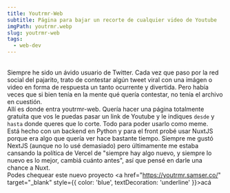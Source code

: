 ```yaml
---
title: Youtrmr-Web
subtitle: Página para bajar un recorte de cualquier video de Youtube
imgPath: youtrmr.webp
slug: youtrmr-web
tags:
  - web-dev
---
```

\
Siempre he sido un ávido usuario de Twitter. Cada vez que paso por la red social del pajarito, trato de contestar algún tweet viral con una imágen o video en forma de respuesta un tanto ocurrente y divertida. Pero había veces que si bien tenía en la mente qué quería contestar, no tenía el archivo en cuestión.
\
Allí es donde entra youtrmr-web. Quería hacer una página totalmente gratuita que vos le puedas pasar un link de Youtube y le indiques `desde` y `hasta` donde queres que lo corte. Todo para poder usarlo como meme.
\
Está hecho con un backend en Python y para el front probé usar NuxtJS porque era algo que quería ver hace bastante tiempo. Siempre me gustó NextJS (aunque no lo usé demasiado) pero últimamente me estaba cansando la política de Vercel de "siempre hay algo nuevo, y siempre lo nuevo es lo mejor, cambiá cuánto antes", así que pensé en darle una chance a Nuxt.
\
Podes chequear este nuevo proyecto <a href="https://youtrmr.samser.co/" target="_blank" style={{ color: 'blue', textDecoration: 'underline' }}>acá</a>
